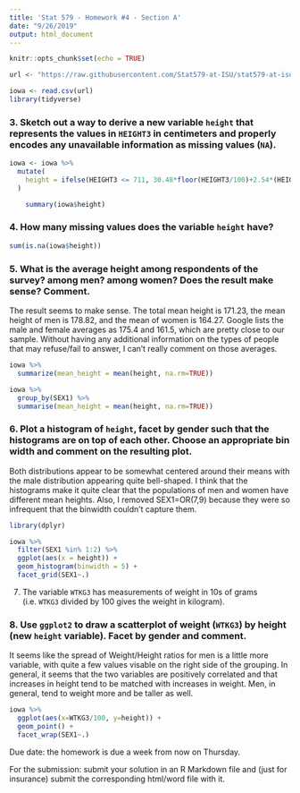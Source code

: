 ```yaml
---
title: 'Stat 579 - Homework #4 - Section A'
date: "9/26/2019"
output: html_document
---
```



```r
knitr::opts_chunk$set(echo = TRUE)
```

```r
url <- "https://raw.githubusercontent.com/Stat579-at-ISU/stat579-at-isu.github.io/master/homework/data/brfss-iowa-2018.csv"

iowa <- read.csv(url)
library(tidyverse)
```

### 3. Sketch out a way to derive a new variable `height` that represents the values in `HEIGHT3` in centimeters and properly encodes any unavailable information as missing values (`NA`).

```r
iowa <- iowa %>% 
  mutate(
    height = ifelse(HEIGHT3 <= 711, 30.48*floor(HEIGHT3/100)+2.54*(HEIGHT3-100*floor(HEIGHT3/100)), ifelse(HEIGHT3 %in% 9000:9998, HEIGHT3-floor(HEIGHT3/1000)*1000, NA))
  )

    summary(iowa$height)

```

### 4. How  many missing values does the variable `height` have? 

```r
sum(is.na(iowa$height))

```


### 5. What is the average height among respondents of the survey? among men? among women? Does the result make sense? Comment.
The result seems to make sense. The total mean height is 171.23, the mean height of men is 178.82, and the mean of women is 164.27. Google lists the male and female averages as 175.4 and 161.5, which are pretty close to our sample. Without having any additional information on the types of people that may refuse/fail to answer, I can't really comment on those averages.

```r
iowa %>% 
  summarize(mean_height = mean(height, na.rm=TRUE))

iowa %>%
  group_by(SEX1) %>% 
  summarise(mean_height = mean(height, na.rm=TRUE))

```


### 6. Plot a histogram of `height`, facet by gender such that the histograms are on top of each other. Choose an appropriate bin width and comment on the resulting plot. 
Both distributions appear to be somewhat centered around their means with the male distribution appearing quite bell-shaped. I think that the histograms make it quite clear that the populations of men and women have different mean heights. Also, I removed SEX1=OR(7,9) because they were so infrequent that the binwidth couldn't capture them.

```r
library(dplyr)

iowa %>% 
  filter(SEX1 %in% 1:2) %>%
  ggplot(aes(x = height)) + 
  geom_histogram(binwidth = 5) + 
  facet_grid(SEX1~.)

```

7. The variable `WTKG3` has measurements of weight in 10s of grams (i.e. `WTKG3` divided by 100 gives the weight in kilogram). 

### 8. Use `ggplot2` to draw a scatterplot of weight (`WTKG3`) by height (new `height` variable). Facet by gender and comment.
It seems like the spread of Weight/Height ratios for men is a little more variable, with quite a few values visable on the right side of the grouping. In general, it seems that the two variables are positively correlated and that increases in height tend to be matched with increases in weight. Men, in general, tend to weight more and be taller as well. 


```r
iowa %>% 
  ggplot(aes(x=WTKG3/100, y=height)) +
  geom_point() +
  facet_wrap(SEX1~.)

```



Due date: the homework is due a week from now on Thursday. 

For the submission: submit your solution in an R Markdown file and (just for insurance) submit the corresponding html/word file with it. 
